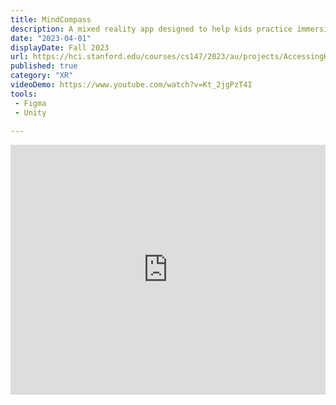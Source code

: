 ```yaml
---
title: MindCompass
description: A mixed reality app designed to help kids practice immersive, guided meditation. 
date: "2023-04-01"
displayDate: Fall 2023
url: https://hci.stanford.edu/courses/cs147/2023/au/projects/AccessingHealthcare/MindCompass/
published: true
category: "XR"
videoDemo: https://www.youtube.com/watch?v=Kt_2jgPzT4I
tools:
 - Figma
 - Unity
  
---
```

  <iframe
  width="100%"
  height="400"
  src="https://www.youtube.com/embed/Kt_2jgPzT4I"
  title="MindCompass Final Demo"
  frameborder="0"
  allow="accelerometer; autoplay; clipboard-write; encrypted-media; gyroscope; picture-in-picture"
  allowfullscreen
  style={{ borderRadius: '1rem', marginBottom: '2rem' }}
/>

# Summary

MindCompass is a mixed reality app designed to help kids practice immersive, guided meditation in the comfort of their own home, promoting independence and healthy emotional regulation. Users are guided by friendly creatures and transported to mystical lands, earning rewards for building good habits. This project was started as part of Stanford’s Introduction to Human Computer Interaction (CS 147) class in Fall of 2023, in which our group won the “Best Overall Project” and “Most Novel” awards for our efforts.

Check out our full design process at our project [website](https://hci.stanford.edu/courses/cs147/2023/au/projects/AccessingHealthcare/MindCompass/) including needfinding, experience prototyping, annotated task flows, low-fi user testing, heuristic evaluation, our hi-fi Unity demo, and more! The entire process from start to finish is also documented in our [final report](https://docs.google.com/document/d/1Mk08d4agAaUTJZbPJzXVYzkIkdLyrchrN66KLymyBYI/edit?usp=sharing).

# Needfinding + Solution Brainstorming
Our problem scope initially focused on parenting and caretaking in general. We conducted two rounds of needfinding interviews, recruiting a total of 6 participants, all parents who spanned a range of occupations and child raising experience. 
When interviewing participants, we focused on a few themed guiding questions. A few examples are listed below:
 - Roadblocks: What roadblocks hamper(ed) you from performing your childcare duties to the fullest?
 - Trust: How did you navigate different sources of advice and learn what to trust?
 - Support: What kind of support network was available to you when raising a child?

 ## Result Synthesis
Our needfinding interviews were incredibly insightful in highlighting key areas and issues faced by parents and caretakers. For each interviewee, we generated individual empathy maps (what the interviewee says, thinks, does, and feels) and noted key quotes and insights from their interview. After repeating this process for each interviewee, we identified several overarching themes:
 - Self-discovery: allowing for self-discovery is just as (if not more) important than outside advice during the parenting process.
 - Support: a strong support group and network of peers can be critical for relieving stress during parenting. 
 - No generic solutions: you can’t bundle all “childcare” together, even if kids are seemingly similar in age; each kid is different from each other. 
 - Pressure: New parents will weigh every decision with a lot of anxiety in order to try to be perfect.

## POVs & How Might Wes
As a team, we developed POV (point of view) statements based on two of our strongest interviews and generated “How Might We” (HMW) statements to brainstorm possible pain points that could be addressed by expanded solutions.
We brainstormed 10-15 solutions for each HMW statement. 

Below is a small sample of our findings from initial needfinding interviews and our generation of potential “how might we” statements and solutions. 
<img src="/mindcompass/mindcompass-1.png" alt="lo-fi sketch"  width="100%" />
<img src="/mindcompass/mindcompass-2.png" alt="lo-fi sketch"  width="100%" />
<img src="/mindcompass/mindcompass-3.png" alt="lo-fi sketch"  width="100%" />

## Experience prototypes
We next created 3 different experience prototypes, one corresponding to each of our 3 top solutions. These prototypes were designed to test assumptions we are making about our users and their behavior (not any UI or design itself). We narrowed down on assumptions that if false, would cause our idea to fail and brainstormed lightweight tests to validate those critical assumptions. 


Below is a description of 1 of the 3 prototypes:

- **Assumption**: parents need help gamifying individual parenting tasks
- **Set up**: 1) Conversation about their general parenting experience, 2) Sketchnoting exercise - interviewees were shown an AI-generated photo of a common gamified parenting task (“Here comes the airplane!”)  
- **Questions**: "What does this photo remind you of?", "Do you similarly gamify tasks with your child?", "What’s a hard childcare task for you? Try to gamify it."

<img src="/mindcompass/experience-prototypes.png" alt="lo-fi sketch"  width="100%" />

Takeaways from this prototype were:
  - Parents lack awareness of how to gamify certain tasks  
  - Children have more energy and imagination than their parents
  - Parents *are* searching for answers, but don’t know what works for their child  
  - Decreasing the cognitive stress of seeking better ways to gamify tasks empowers both the parent and child

## Final Solution 
Following our experience prototyping results and reflecting on our past interviews, we decided to narrow down on the question: How can we meet the needs of parents and kids by helping kids regulate their emotions in a way that is appealing to their childish imagination and sense of wonder?

While the question may seem to differ quite a bit from our prior focus on addressing parenting needs alone, our gamification experience prototype and our previous needfinding chat with an elementary school teacher, heavily influenced our new direction. She emphasized the importance of teaching kids emotional control, especially after the COVID-19 pandemic, going out of her way to show us various materials and resources she relies on to support the students she teaches. Our focus on supporting a fundamental need of children also directly removes the emotional burden and stress placed on parents to teach such skills. By supporting young children, we also support new parents. 

Thus, our final solution resulted in the following: 
**Using gamification in mixed reality to guide children through the practice of meditation, simultaneously promoting independence and healthy emotional regulation.**

## Initial Lo-fi Prototype

We created a paper lo-fi prototype of our XR screens walking through selection and experience of a meditation activity. We tested this prototype on multiple participants in person, having them point to various parts of the "screens" and narrate their thinking aloud. 


<img src="/mindcompass/mindcompass-4.png" alt="lo-fi sketch"  width="100%" />
<img src="/mindcompass/mindcompass-5.jpeg" alt="lo-fi sketch"  width="100%" />


# Figma Medium-Fi Prototype
Below are a sample of the XR screens I designed in Figma including onboarding, meditation customization settings, experience completion, and rewards. 
Check out our interactive Figma demo [here](https://www.figma.com/proto/KpWBUwZBQ54ysAo6pPKiqA/MindCompass-Med-fi-Prototype?type=design&node-id=102-9885&t=Jgl4SeAPzJmJYQNc-1&scaling=min-zoom&page-id=0%3A1&starting-point-node-id=102%3A9885&show-proto-sidebar=1). Note that some aspects of the designs below were updated after Figma prototyping and were incorporated later in the actual hi-fi demo (below).
<img src="/mindcompass/mindcompass-6.png" alt="lo-fi sketch"  width="100%" />


# Unity Hi-Fi Demo Video

Our final application was developed in Unity for the Meta Quest 3. We used a Figma to Unity plugin to directly import the 2D walkthrough and rewards screens. We used Eleven Labs to generate the audio for the meditation narrative. Upon completing the onboarding, users are transported to a calming grassy landscape where a friendly panda named "Pando" guides them through the experience. 
Check out the video demo [here](https://www.youtube.com/watch?v=Kt_2jgPzT4I)!
